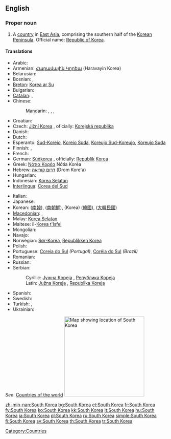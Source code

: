 ==English==
{{wikipedia}}

===Proper noun===
{{en-proper noun|sg=[[South]] [[Korea]]}}

# A [[country]] in [[East Asia]], comprising the southern half of the [[Korean Peninsula]]. Official name: [[Republic of Korea]].

====Translations====
{{trans-top|country in East Asia}}
* Arabic: {{t|ar|كوريا الجنوبية|f|tr=kuuriya al-janubíyya|sc=Arab}}
* Armenian: [[Հարավային Կորեա]] (Haravayin Korea)
* Belarusian: {{t|be|Паўднёвая Карэя|f|tr=Paŭdnjóvaja Karéja|sc=Cyrl}}
* Bosnian: {{t-|bs|Južna Koreja|f}}, {{t-|bs|Republika Koreja|f}}
* [[Breton]]: [[Korea ar Su]]
* Bulgarian: {{t|bg|Южна Корея|f|tr=Júžna Koréja|sc=Cyrl}}
* [[Catalan]]: {{t-|ca|Corea del Sud|f}}, 
* Chinese:
*: Mandarin: {{t|zh|韓國|sc=Hani}},  {{t|zh|韩国|tr=Hánguó|sc=Hani}},  {{t|zh|南韓|sc=Hani}},  {{t|zh|南韩|tr=Nánhán|sc=Hani}}
* Croatian: {{t-|hr|Južna Koreja|f}}
* Czech: [[Jižní Korea]] {{f}}, oficially: [[Korejská republika]] {{f}}
* Danish: {{t-|da|Sydkorea}}
* Dutch: {{t+|nl|Zuid-Korea}}
* Esperanto: [[Sud-Koreio]], [[Koreio Suda]], [[Koreujo Sud-Koreujo]], [[Koreujo Suda]]
* Finnish: {{t+|fi|Etelä-Korea}}, {{t+|fi|Korean tasavalta}}
* French: {{t+|fr|Corée du Sud|f}}
* German: [[Südkorea]] {{n}}, officially: [[Republik]] [[Korea]] {{f}}
* Greek: [[Νότια Κορέα]] Nótia Koréa {{f}}
* Hebrew: [[דרום קוריאה]] (Drom Kore'a)
* Hungarian: {{t+|hu|Dél-Korea}}
* Indonesian: [[Korea Selatan]]
* [[Interlingua]]: [[Corea del Sud]]
{{trans-mid}}
* Italian: {{t-|it|Corea del Sud|f}}
* Japanese: {{t|ja|韓国|tr=かんこく, kankoku|sc=Jpan}}
* Korean: {{t|ko|남한|tr=Namhan|sc=Kore}} ([[南韓]]),  {{t|ko|남조선|tr=Namjoseon|sc=Kore}} ([[南朝鮮]]),  {{t|ko|한국|tr=Hanguk|sc=Kore}} (Korea) ([[韓國]]),  {{qualifier|officially}} {{t|ko|대한민국|tr=Daehanminguk|sc=Kore}} ([[大韓民國]])
* [[Macedonian]]: {{t-|mk|Јужна Кореја|f|tr=Júžna Koréja|sc=Cyrl|xs=Macedonian}},  {{t-|mk|Република Кореја|f|tr=Repúblika Koréja|sc=Cyrl|xs=Macedonian}}
* Malay: [[Korea Selatan]]
* Maltese: il-[[Korea t'Isfel]]
* Mongolian: {{t|mn|Өмнөд Солонгос|tr=Ömnöd Solongos|sc=Cyrl}}
* Navajo: {{tø|nv|Kolíya Bikéyah Shádiʼááhjí Siʼánígíí}}
* Norwegian: [[Sør-Korea]], [[Republikken Korea]]
* Polish: {{t+|pl|Korea Południowa}}
* Portuguese: [[Coreia do Sul]] ''(Portugal)'', [[Coréia do Sul]] ''(Brazil)''
* Romanian: {{t-|ro|Coreea de Sud|f}}
* Russian: {{t-|ru|Южная Корея|f|tr=Júžnaja Koréja|sc=Cyrl}}
* Serbian:
*: Cyrillic: [[Јужна Кореја]] {{f}}, [[Република Кореја]] {{f}}
*: Latin: [[Južna Koreja]] {{f}}, [[Republika Koreja]] {{f}}
* Spanish: {{t+|es|Corea del Sur}}
* Swedish: {{t+|sv|Sydkorea}}
* Turkish: {{t+|tr|Güney Kore}}, {{t+|tr|Kore Cumhuriyeti}}
* Ukrainian: {{t|uk|Південна Корея|f|tr=Pivdénna Koréja|sc=Cyrl}}
{{trans-bottom}}

''See'': [[Appendix:Countries of the world|Countries of the world]]
[[Image:Locator map of South Korea.svg|250px|thumb|Map showing location of South Korea]]

[[Category:Countries]]
[[Category:South Korea| ]]

[[zh-min-nan:South Korea]]
[[bg:South Korea]]
[[et:South Korea]]
[[fr:South Korea]]
[[fy:South Korea]]
[[ko:South Korea]]
[[kk:South Korea]]
[[lt:South Korea]]
[[hu:South Korea]]
[[ja:South Korea]]
[[pl:South Korea]]
[[ru:South Korea]]
[[simple:South Korea]]
[[fi:South Korea]]
[[sv:South Korea]]
[[th:South Korea]]
[[tr:South Korea]]